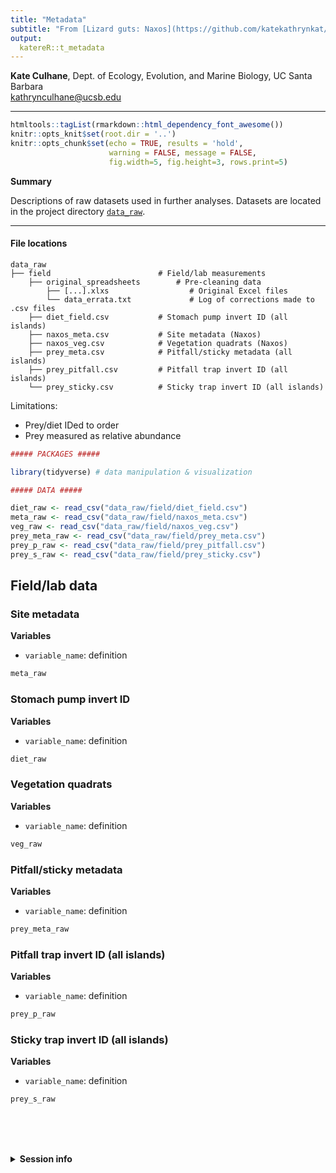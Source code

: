 ```yaml
---
title: "Metadata"
subtitle: "From [Lizard guts: Naxos](https://github.com/katekathrynkat/lizard-guts-naxos)"
output:
  katereR::t_metadata
---
```


**Kate Culhane**, Dept. of Ecology, Evolution, and Marine Biology, UC Santa Barbara  
[kathrynculhane@ucsb.edu](kathrynculhane@ucsb.edu)
[<i class="fa fa-github"></i>](https://github.com/katekathrynkat/)
[<i class="fa fa-twitter"></i>](https://twitter.com/katekathrynkat/)

***

```r
htmltools::tagList(rmarkdown::html_dependency_font_awesome())
knitr::opts_knit$set(root.dir = '..')
knitr::opts_chunk$set(echo = TRUE, results = 'hold',
                      warning = FALSE, message = FALSE,
                      fig.width=5, fig.height=3, rows.print=5)
```

<div class = "summary">

**Summary**

Descriptions of raw datasets used in further analyses. Datasets are located in the project directory [`data_raw`](https://github.com/katekathrynkat/lizard-guts-naxos/data_raw/).

</div>

***

#### File locations

    data_raw
    ├── field                        # Field/lab measurements
        ├── original_spreadsheets        # Pre-cleaning data
            ├── [...].xlxs                  # Original Excel files
            └── data_errata.txt             # Log of corrections made to .csv files
        ├── diet_field.csv           # Stomach pump invert ID (all islands)
        ├── naxos_meta.csv           # Site metadata (Naxos)
        ├── naxos_veg.csv            # Vegetation quadrats (Naxos)
        ├── prey_meta.csv            # Pitfall/sticky metadata (all islands)
        ├── prey_pitfall.csv         # Pitfall trap invert ID (all islands)
        └── prey_sticky.csv          # Sticky trap invert ID (all islands)

Limitations:

- Prey/diet IDed to order
- Prey measured as relative abundance

```r

##### PACKAGES #####

library(tidyverse) # data manipulation & visualization

##### DATA #####

diet_raw <- read_csv("data_raw/field/diet_field.csv")
meta_raw <- read_csv("data_raw/field/naxos_meta.csv")
veg_raw <- read_csv("data_raw/field/naxos_veg.csv")
prey_meta_raw <- read_csv("data_raw/field/prey_meta.csv")
prey_p_raw <- read_csv("data_raw/field/prey_pitfall.csv")
prey_s_raw <- read_csv("data_raw/field/prey_sticky.csv")

```

## Field/lab data

### Site metadata

**Variables**

- `variable_name`: definition

```r
meta_raw
```

### Stomach pump invert ID

**Variables**

- `variable_name`: definition

```r
diet_raw
```

### Vegetation quadrats

**Variables**

- `variable_name`: definition

```r
veg_raw
```

### Pitfall/sticky metadata

**Variables**

- `variable_name`: definition

```r
prey_meta_raw
```

### Pitfall trap invert ID (all islands)

**Variables**

- `variable_name`: definition

```r
prey_p_raw
```

### Sticky trap invert ID (all islands)

**Variables**

- `variable_name`: definition

```r
prey_s_raw
```

<br>
<br>
<br>

<details><summary>**Session info**</summary>
```r
devtools::session_info()
```
</details>

